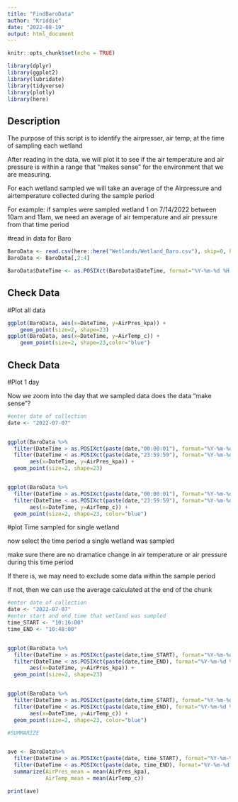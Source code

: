```yaml
---
title: "FindBaroData"
author: "Kriddie"
date: "2022-08-19"
output: html_document
---
```


```r
knitr::opts_chunk$set(echo = TRUE)

library(dplyr)
library(ggplot2)
library(lubridate)
library(tidyverse)
library(plotly)
library(here)
```

## Description

The purpose of this script is to identify the airpresser, air temp, at the time of sampling each wetland 

After reading in the data, we will plot it to see if the air temperature and air pressure is within a range that "makes sense" for the environment that we are measuring.

For each wetland sampled we will take an average of the Airpressure and airtemperature collected during the sample period

For example: if samples were sampled wetland 1 on 7/14/2022 between 10am and 11am, we need an average of air temperature and air pressure from that time period

#read in data for Baro

```r
BaroData <- read.csv(here::here("Wetlands/Wetland_Baro.csv"), skip=0, header = TRUE)
BaroData <- BaroData[,2:4]

BaroData$DateTime <- as.POSIXct(BaroData$DateTime, format="%Y-%m-%d %H:%M:%S", tz = "UTC")
```

## Check Data

#Plot all data


```r
ggplot(BaroData, aes(x=DateTime, y=AirPres_kpa)) +
    geom_point(size=2, shape=23)
ggplot(BaroData, aes(x=DateTime, y=AirTemp_c)) +
    geom_point(size=2, shape=23,color="blue")

```
## Check Data

#Plot 1 day

Now we zoom into the day that we sampled data
does the data "make sense"?


```r
#enter date of collection
date <- "2022-07-07"


ggplot(BaroData %>%
  filter(DateTime > as.POSIXct(paste(date,"00:00:01"), format="%Y-%m-%d %H:%M:%S", tz = "UTC"))%>%
  filter(DateTime < as.POSIXct(paste(date,"23:59:59"), format="%Y-%m-%d %H:%M:%S", tz = "UTC")),
       aes(x=DateTime, y=AirPres_kpa)) +
  geom_point(size=2, shape=23)


ggplot(BaroData %>%
  filter(DateTime > as.POSIXct(paste(date,"00:00:01"), format="%Y-%m-%d %H:%M:%S", tz = "UTC"))%>%
  filter(DateTime < as.POSIXct(paste(date,"23:59:59"), format="%Y-%m-%d %H:%M:%S", tz = "UTC")),
       aes(x=DateTime, y=AirTemp_c)) +
  geom_point(size=2, shape=23, color="blue")

```
#plot Time sampled for single wetland

now select the time period a single wetland was sampled

make sure there are no dramatice change in air temperature or air pressure during this time period

If there is, we may need to exclude some data within the sample period

If not, then we can use the average calculated at the end of the chunk

```r
#enter date of collection
date <- "2022-07-07"
#enter start and end time that wetland was sampled
time_START <- "10:16:00"
time_END <- "10:48:00"


ggplot(BaroData %>%
  filter(DateTime > as.POSIXct(paste(date,time_START), format="%Y-%m-%d %H:%M:%S", tz = "UTC"))%>%
  filter(DateTime < as.POSIXct(paste(date,time_END), format="%Y-%m-%d %H:%M:%S", tz = "UTC")),
       aes(x=DateTime, y=AirPres_kpa)) +
  geom_point(size=2, shape=23)


ggplot(BaroData %>%
  filter(DateTime > as.POSIXct(paste(date,time_START), format="%Y-%m-%d %H:%M:%S", tz = "UTC"))%>%
  filter(DateTime < as.POSIXct(paste(date,time_END), format="%Y-%m-%d %H:%M:%S", tz = "UTC")),
       aes(x=DateTime, y=AirTemp_c)) +
  geom_point(size=2, shape=23, color="blue")

```

```r

#SUMMARIZE 


ave <- BaroData%>%
  filter(DateTime > as.POSIXct(paste(date, time_START), format="%Y-%m-%d %H:%M:%S", tz = "UTC"))%>%
  filter(DateTime < as.POSIXct(paste(date, time_END), format="%Y-%m-%d %H:%M:%S", tz = "UTC"))%>%
  summarize(AirPres_mean = mean(AirPres_kpa),
            AirTemp_mean = mean(AirTemp_c))

print(ave)

```
